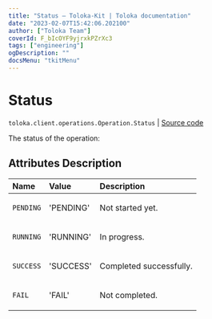 ```yaml
---
title: "Status — Toloka-Kit | Toloka documentation"
date: "2023-02-07T15:42:06.202100"
author: ["Toloka Team"]
coverId: F_bIcOYF9yjrxkPZrXc3
tags: ["engineering"]
ogDescription: ""
docsMenu: "tkitMenu"
---
```


# Status
`toloka.client.operations.Operation.Status` | [Source code](https://github.com/Toloka/toloka-kit/blob/v1.1.3/src/client/operations.py#L68)

The status of the operation:

## Attributes Description

| Name | Value | Description |
| :------| :-----------| :----------|
`PENDING`|'PENDING'|<p>Not started yet.</p>
`RUNNING`|'RUNNING'|<p>In progress.</p>
`SUCCESS`|'SUCCESS'|<p>Completed successfully.</p>
`FAIL`|'FAIL'|<p>Not completed.</p>